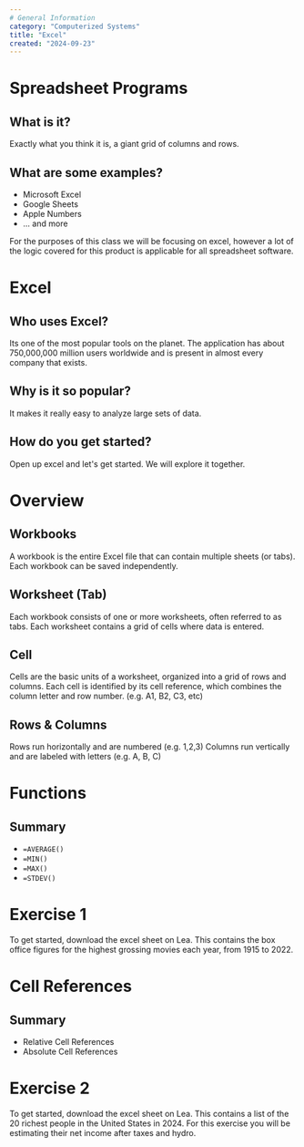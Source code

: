 ```yaml
---
# General Information
category: "Computerized Systems"
title: "Excel"
created: "2024-09-23"
---
```


# Spreadsheet Programs

## What is it?

Exactly what you think it is, a giant grid of columns and rows.

## What are some examples?

- Microsoft Excel
- Google Sheets
- Apple Numbers
- ... and more

For the purposes of this class we will be focusing on excel, however a lot of the logic covered for this product is applicable for all spreadsheet software.

# Excel

## Who uses Excel?

Its one of the most popular tools on the planet. The application has about 750,000,000 million users worldwide and is present in almost every company that exists.

## Why is it so popular?

It makes it really easy to analyze large sets of data.

## How do you get started?

Open up excel and let's get started. We will explore it together.

# Overview

## Workbooks

A workbook is the entire Excel file that can contain multiple sheets (or tabs). Each workbook can be saved independently.

## Worksheet (Tab)

Each workbook consists of one or more worksheets, often referred to as tabs. Each worksheet contains a grid of cells where data is entered.

## Cell

Cells are the basic units of a worksheet, organized into a grid of rows and columns. Each cell is identified by its cell reference, which combines the column letter and row number. (e.g. A1, B2, C3, etc)

## Rows & Columns

Rows run horizontally and are numbered (e.g. 1,2,3)
Columns run vertically and are labeled with letters (e.g. A, B, C)

# Functions

## Summary

- `=AVERAGE()`
- `=MIN()`
- `=MAX()`
- `=STDEV()`

# Exercise 1

To get started, download the excel sheet on Lea. This contains the box office figures for the highest grossing movies each year, from 1915 to 2022.

# Cell References

## Summary

- Relative Cell References
- Absolute Cell References

# Exercise 2

To get started, download the excel sheet on Lea. This contains a list of the 20 richest people in the United States in 2024. For this exercise you will be estimating their net income after taxes and hydro.
